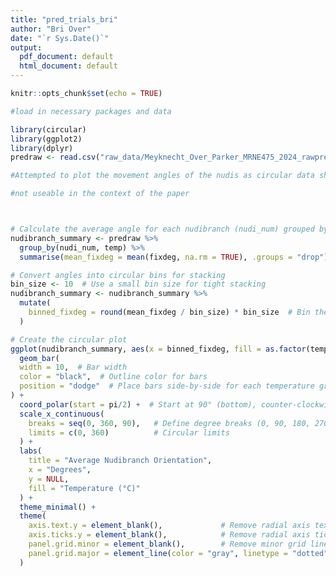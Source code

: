 ```yaml
---
title: "pred_trials_bri"
author: "Bri Over"
date: "`r Sys.Date()`"
output:
  pdf_document: default
  html_document: default
---
```


```r
knitr::opts_chunk$set(echo = TRUE)
```

```r
#load in necessary packages and data

library(circular)
library(ggplot2)
library(dplyr)
predraw <- read.csv("raw_data/Meyknecht_Over_Parker_MRNE475_2024_rawpred.csv", sep = ",", header = TRUE)

```

```r
#Attempted to plot the movement angles of the nudis as circular data showing stacked bars

#not useable in the context of the paper



# Calculate the average angle for each nudibranch (nudi_num) grouped by temperature
nudibranch_summary <- predraw %>%
  group_by(nudi_num, temp) %>%
  summarise(mean_fixdeg = mean(fixdeg, na.rm = TRUE), .groups = "drop")

# Convert angles into circular bins for stacking
bin_size <- 10  # Use a small bin size for tight stacking
nudibranch_summary <- nudibranch_summary %>%
  mutate(
    binned_fixdeg = round(mean_fixdeg / bin_size) * bin_size  # Bin the angles
  )

# Create the circular plot
ggplot(nudibranch_summary, aes(x = binned_fixdeg, fill = as.factor(temp))) +
  geom_bar(
  width = 10,  # Bar width
  color = "black",  # Outline color for bars
  position = "dodge"  # Place bars side-by-side for each temperature group
) +
  coord_polar(start = pi/2) +  # Start at 90° (bottom), counter-clockwise rotation
  scale_x_continuous(
    breaks = seq(0, 360, 90),   # Define degree breaks (0, 90, 180, 270)
    limits = c(0, 360)          # Circular limits
  ) +
  labs(
    title = "Average Nudibranch Orientation",
    x = "Degrees",
    y = NULL,
    fill = "Temperature (°C)"
  ) +
  theme_minimal() +
  theme(
    axis.text.y = element_blank(),             # Remove radial axis text
    axis.ticks.y = element_blank(),            # Remove radial axis ticks
    panel.grid.minor = element_blank(),        # Remove minor grid lines
    panel.grid.major = element_line(color = "gray", linetype = "dotted")
  )


```



